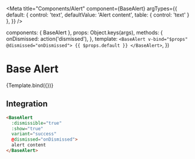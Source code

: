 

<Meta
  title="Components/Alert"
  component={BaseAlert}
  argTypes={{
    default: {
      control: 'text',
      defaultValue: 'Alert content',
      table: {
        control: 'text'
      }
    },
  }} />

  components: { BaseAlert },
  props: Object.keys(args),
  methods: {
    onDismissed: action('dismissed'),
  },
  template: `
    <BaseAlert v-bind="$props" @dismissed="onDismissed">
      {{ $props.default }}
    </BaseAlert>
  `,
})

# Base Alert

<Description of={BaseAlert} />

<Canvas>
  <Story
    name='Base Alert'
    args={{
      dismissible: false,
      show: true,
      variant: 'success',
    }}>
    {Template.bind({})}
  </Story>
</Canvas>

<ArgsTable story="Base Alert" />

## Integration

```html
<BaseAlert
  :dismissible="true"
  :show="true"
  variant="success"
  @dismissed="onDismissed">
  alert content
</BaseAlert>
```

<Props of={BaseAlert} />

